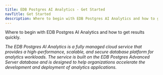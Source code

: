 ```yaml
---
title: EDB Postgres AI Analytics - Get Started
navTitle: Get Started
description: Where to begin with EDB Postgres AI Analytics and how to get results quickly.
---
```


Where to begin with EDB Postgres AI Analytics and how to get results quickly.

_The EDB Postgres AI Analytics is a fully managed cloud service that provides a high-performance, scalable, and secure database platform for analytics workloads. The service is built on the EDB Postgres Advanced Server database and is designed to help organizations accelerate the development and deployment of analytics applications._

